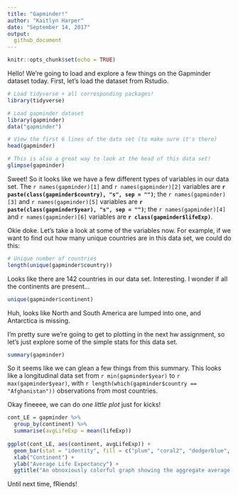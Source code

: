 ```yaml
---
title: "Gapminder!"
author: "Kaitlyn Harper"
date: "September 14, 2017"
output: 
  github_document
---
```


```r
knitr::opts_chunk$set(echo = TRUE)
```

Hello! We're going to load and explore a few things on the Gapminder dataset today. First, let's load the dataset from Rstudio.
```r

# Load tidyverse + all corresponding packages!
library(tidyverse)

# Load gapminder dataset
library(gapminder)
data("gapminder")

# View the first 6 lines of the data set (to make sure it's there)
head(gapminder)

# This is also a great way to look at the head of this data set! 
glimpse(gapminder)

```
Sweet! So it looks like we have a few different types of variables in our data set. The `r names(gapminder)[1]` and `r names(gapminder)[2]` variables are **`r paste(class(gapminder$country), "s", sep = "")`**; the `r names(gapminder)[3]` and `r names(gapminder)[5]` variables are **`r paste(class(gapminder$year), "s", sep = "")`**; the `r names(gapminder)[4]` and `r names(gapminder)[6]` variables are **`r class(gapminder$lifeExp)`**.

Okie doke. Let's take a look at some of the variables now. For example, if we want to find out how many unique countries are in this data set, we could do this:

```r

# Unique number of countries
length(unique(gapminder$country))

```
Looks like there are 142 countries in our data set. Interesting. I wonder if all the continents are present...
```r

unique(gapminder$continent)

```
Huh, looks like North and South America are lumped into one, and Antarctica is missing. 

I'm pretty sure we're going to get to plotting in the next hw assignment, so let's just explore some of the simple stats for this data set. 
```r

summary(gapminder)

```
So it seems like we can glean a few things from this summary. This looks like a longitudinal data set from `r min(gapminder$year)` to `r max(gapminder$year)`, with `r length(which(gapminder$country == "Afghanistan"))` observations from most countries. 

Okay fineeee, we can do _one little plot_ just for kicks! 
```r

cont_LE = gapminder %>% 
  group_by(continent) %>% 
  summarise(avgLifeExp = mean(lifeExp))
  
ggplot(cont_LE, aes(continent, avgLifeExp)) + 
  geom_bar(stat = "identity", fill = c("plum", "coral2", "dodgerblue", "gold", "chartreuse4")) +
  xlab("Continent") +
  ylab("Average Life Expectancy") + 
  ggtitle("An obnoxiously colorful graph showing the aggregate average life expectancy of \nall people on different continents from 1952-2007")

```

Until next time, fRiends! 